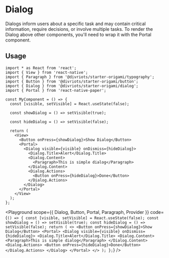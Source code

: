 

# Dialog

Dialogs inform users about a specific task and may contain critical information, require decisions, or involve multiple tasks. To render the Dialog above other components, you'll need to wrap it with the Portal component.

## Usage

```tsx
import * as React from 'react';
import { View } from 'react-native';
import { Paragraph } from '@divriots/starter-origami/typography';
import { Button } from '@divriots/starter-origami/button';
import { Dialog } from '@divriots/starter-origami/dialog';
import { Portal } from 'react-native-paper';

const MyComponent = () => {
  const [visible, setVisible] = React.useState(false);

  const showDialog = () => setVisible(true);

  const hideDialog = () => setVisible(false);

  return (
    <View>
      <Button onPress={showDialog}>Show Dialog</Button>
      <Portal>
        <Dialog visible={visible} onDismiss={hideDialog}>
          <Dialog.Title>Alert</Dialog.Title>
          <Dialog.Content>
            <Paragraph>This is simple dialog</Paragraph>
          </Dialog.Content>
          <Dialog.Actions>
            <Button onPress={hideDialog}>Done</Button>
          </Dialog.Actions>
        </Dialog>
      </Portal>
    </View>
  );
};
```

<Playground
  scope={{ Dialog, Button, Portal, Paragraph, Provider }}
  code={`
() => {
  const [visible, setVisible] = React.useState(false);
  const showDialog = () => setVisible(true);
  const hideDialog = () => setVisible(false);
  return (
    <>
      <Button onPress={showDialog}>Show Dialog</Button>
      <Portal>
        <Dialog visible={visible} onDismiss={hideDialog}>
          <Dialog.Title>Alert</Dialog.Title>
          <Dialog.Content>
            <Paragraph>This is simple dialog</Paragraph>
          </Dialog.Content>
          <Dialog.Actions>
            <Button onPress={hideDialog}>Done</Button>
          </Dialog.Actions>
        </Dialog>
      </Portal>
    </>
  );
};
`}
/>
